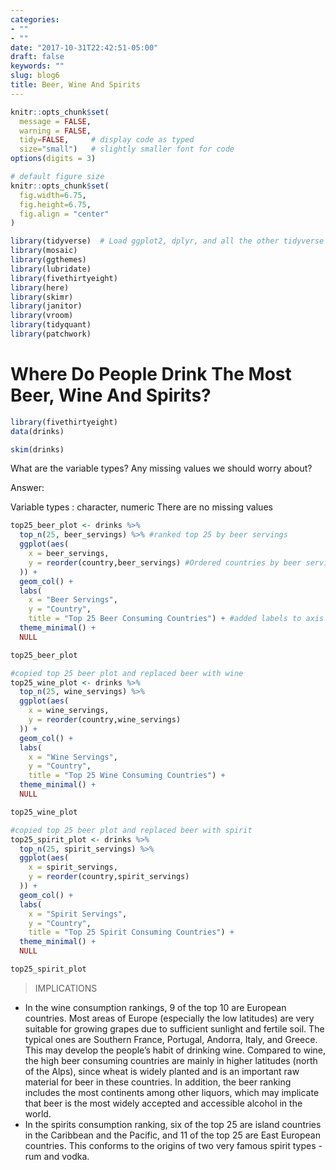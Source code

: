 ```yaml
---
categories:
- ""
- ""
date: "2017-10-31T22:42:51-05:00"
draft: false
keywords: ""
slug: blog6
title: Beer, Wine And Spirits 
---
```



```r
knitr::opts_chunk$set(
  message = FALSE, 
  warning = FALSE, 
  tidy=FALSE,     # display code as typed
  size="small")   # slightly smaller font for code
options(digits = 3)

# default figure size
knitr::opts_chunk$set(
  fig.width=6.75, 
  fig.height=6.75,
  fig.align = "center"
)
```


```r
library(tidyverse)  # Load ggplot2, dplyr, and all the other tidyverse packages
library(mosaic)
library(ggthemes)
library(lubridate)
library(fivethirtyeight)
library(here)
library(skimr)
library(janitor)
library(vroom)
library(tidyquant)
library(patchwork)

```



# Where Do People Drink The Most Beer, Wine And Spirits?


```r
library(fivethirtyeight)
data(drinks)

```



```r
skim(drinks)
```
What are the variable types? Any missing values we should worry about?

Answer:

Variable types : character, numeric
There are no missing values

```r

top25_beer_plot <- drinks %>% 
  top_n(25, beer_servings) %>% #ranked top 25 by beer servings
  ggplot(aes(
    x = beer_servings,
    y = reorder(country,beer_servings) #Ordered countries by beer servings
  )) +
  geom_col() +
  labs(
    x = "Beer Servings", 
    y = "Country", 
    title = "Top 25 Beer Consuming Countries") + #added labels to axis and title
  theme_minimal() +
  NULL

top25_beer_plot


```


```r

#copied top 25 beer plot and replaced beer with wine
top25_wine_plot <- drinks %>% 
  top_n(25, wine_servings) %>% 
  ggplot(aes(
    x = wine_servings,
    y = reorder(country,wine_servings)
  )) +
  geom_col() +
  labs(
    x = "Wine Servings", 
    y = "Country", 
    title = "Top 25 Wine Consuming Countries") + 
  theme_minimal() +
  NULL

top25_wine_plot


```

```r

#copied top 25 beer plot and replaced beer with spirit
top25_spirit_plot <- drinks %>% 
  top_n(25, spirit_servings) %>% 
  ggplot(aes(
    x = spirit_servings,
    y = reorder(country,spirit_servings)
  )) +
  geom_col() +
  labs(
    x = "Spirit Servings", 
    y = "Country", 
    title = "Top 25 Spirit Consuming Countries") + 
  theme_minimal() +
  NULL

top25_spirit_plot

```

> IMPLICATIONS

- In the wine consumption rankings, 9 of the top 10 are European countries. Most areas of Europe (especially the low latitudes) are very suitable for growing grapes due to sufficient sunlight and fertile soil. The typical ones are Southern France, Portugal, Andorra, Italy, and Greece. This may develop the people's habit of drinking wine. Compared to wine, the high beer consuming countries are mainly in higher latitudes (north of the Alps), since wheat is widely planted and is an important raw material for beer in these countries. In addition, the beer ranking includes the most continents among other liquors, which may implicate that beer is the most widely accepted and accessible alcohol in the world.
- In the spirits consumption ranking, six of the top 25 are island countries in the Caribbean and the Pacific, and 11 of the top 25 are East European countries. This conforms to the origins of two very famous spirit types - rum and vodka.


